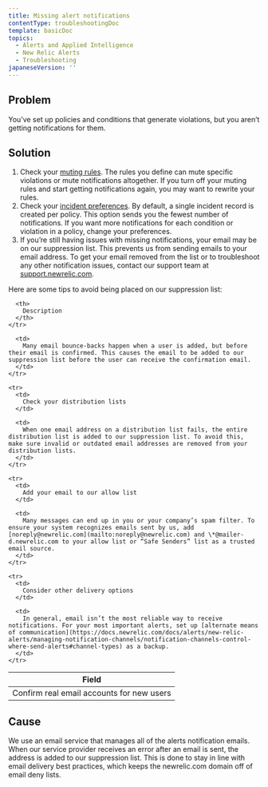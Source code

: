 ```yaml
---
title: Missing alert notifications
contentType: troubleshootingDoc
template: basicDoc
topics:
  - Alerts and Applied Intelligence
  - New Relic Alerts
  - Troubleshooting
japaneseVersion: ''
---
```


## Problem

You’ve set up policies and conditions that generate violations, but you aren’t getting notifications for them.

## Solution

1. Check your [muting rules](/docs/alerts/new-relic-alerts/managing-notification-channels/muting-rules-suppress-notifications). The rules you define can mute specific violations or mute notifications altogether. If you turn off your muting rules and start getting notifications again, you may want to rewrite your rules.
2. Check your [incident preferences](https://docs.newrelic.com/docs/alerts/new-relic-alerts/configuring-alert-policies/specify-when-new-relic-creates-incidents#preference-options). By default, a single incident record is created per policy. This option sends you the fewest number of notifications. If you want more notifications for each condition or violation in a policy, change your preferences.
3. If you’re still having issues with missing notifications, your email may be on our suppression list. This prevents us from sending emails to your email address. To get your email removed from the list or to troubleshoot any other notification issues, contact our support team at [support.newrelic.com](https://docs.newrelic.com/docs/alerts/new-relic-alerts/troubleshooting/support.newrelic.com).

Here are some tips to avoid being placed on our suppression list:

<Table>
  <thead>
    <tr>
      <th>
        Field
      </th>

      <th>
        Description
      </th>
    </tr>
  </thead>

  <tbody>
    <tr>
      <td>
        Confirm real email accounts for new users
      </td>

      <td>
        Many email bounce-backs happen when a user is added, but before their email is confirmed. This causes the email to be added to our suppression list before the user can receive the confirmation email.
      </td>
    </tr>

    <tr>
      <td>
        Check your distribution lists
      </td>

      <td>
        When one email address on a distribution list fails, the entire distribution list is added to our suppression list. To avoid this, make sure invalid or outdated email addresses are removed from your distribution lists.
      </td>
    </tr>

    <tr>
      <td>
        Add your email to our allow list
      </td>

      <td>
        Many messages can end up in you or your company’s spam filter. To ensure your system recognizes emails sent by us, add [noreply@newrelic.com](mailto:noreply@newrelic.com) and \*@mailer-d.newrelic.com to your allow list or “Safe Senders” list as a trusted email source.
      </td>
    </tr>

    <tr>
      <td>
        Consider other delivery options
      </td>

      <td>
        In general, email isn’t the most reliable way to receive notifications. For your most important alerts, set up [alternate means of communication](https://docs.newrelic.com/docs/alerts/new-relic-alerts/managing-notification-channels/notification-channels-control-where-send-alerts#channel-types) as a backup.
      </td>
    </tr>
  </tbody>
</Table>

## Cause

We use an email service that manages all of the alerts notification emails. When our service provider receives an error after an email is sent, the address is added to our suppression list. This is done to stay in line with email delivery best practices, which keeps the newrelic.com domain off of email deny lists.
